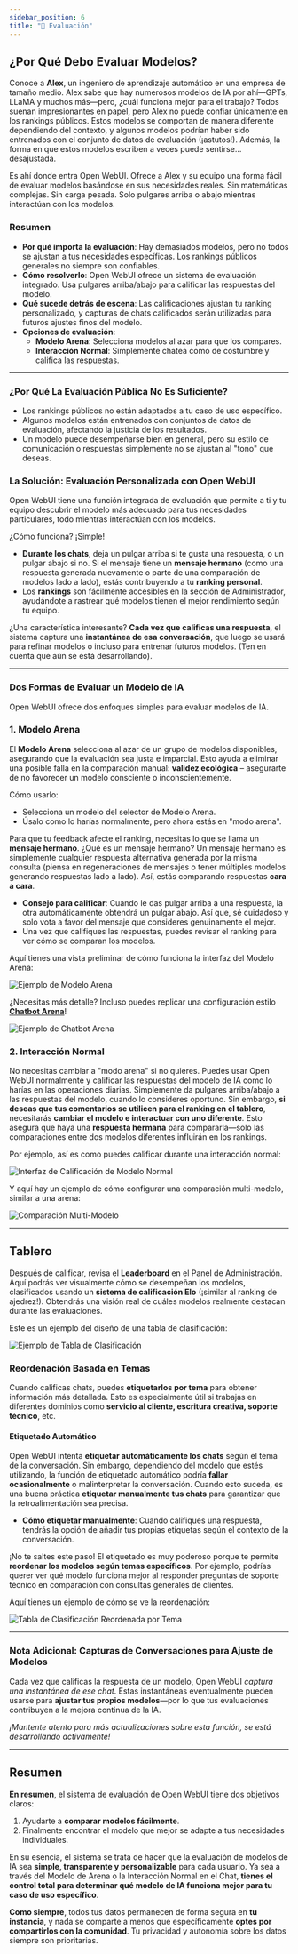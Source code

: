 ```yaml
---
sidebar_position: 6
title: "📝 Evaluación"
---
```



## ¿Por Qué Debo Evaluar Modelos?

Conoce a **Alex**, un ingeniero de aprendizaje automático en una empresa de tamaño medio. Alex sabe que hay numerosos modelos de IA por ahí—GPTs, LLaMA y muchos más—pero, ¿cuál funciona mejor para el trabajo? Todos suenan impresionantes en papel, pero Alex no puede confiar únicamente en los rankings públicos. Estos modelos se comportan de manera diferente dependiendo del contexto, y algunos modelos podrían haber sido entrenados con el conjunto de datos de evaluación (¡astutos!). Además, la forma en que estos modelos escriben a veces puede sentirse... desajustada.

Es ahí donde entra Open WebUI. Ofrece a Alex y su equipo una forma fácil de evaluar modelos basándose en sus necesidades reales. Sin matemáticas complejas. Sin carga pesada. Solo pulgares arriba o abajo mientras interactúan con los modelos.

### Resumen

- **Por qué importa la evaluación**: Hay demasiados modelos, pero no todos se ajustan a tus necesidades específicas. Los rankings públicos generales no siempre son confiables.
- **Cómo resolverlo**: Open WebUI ofrece un sistema de evaluación integrado. Usa pulgares arriba/abajo para calificar las respuestas del modelo.
- **Qué sucede detrás de escena**: Las calificaciones ajustan tu ranking personalizado, y capturas de chats calificados serán utilizadas para futuros ajustes finos del modelo.
- **Opciones de evaluación**:
  - **Modelo Arena**: Selecciona modelos al azar para que los compares.
  - **Interacción Normal**: Simplemente chatea como de costumbre y califica las respuestas.

---

### ¿Por Qué La Evaluación Pública No Es Suficiente?

- Los rankings públicos no están adaptados a tu caso de uso específico.
- Algunos modelos están entrenados con conjuntos de datos de evaluación, afectando la justicia de los resultados.
- Un modelo puede desempeñarse bien en general, pero su estilo de comunicación o respuestas simplemente no se ajustan al "tono" que deseas.

### La Solución: Evaluación Personalizada con Open WebUI

Open WebUI tiene una función integrada de evaluación que permite a ti y tu equipo descubrir el modelo más adecuado para tus necesidades particulares, todo mientras interactúan con los modelos.

¿Cómo funciona? ¡Simple!

- **Durante los chats**, deja un pulgar arriba si te gusta una respuesta, o un pulgar abajo si no. Si el mensaje tiene un **mensaje hermano** (como una respuesta generada nuevamente o parte de una comparación de modelos lado a lado), estás contribuyendo a tu **ranking personal**.
- Los **rankings** son fácilmente accesibles en la sección de Administrador, ayudándote a rastrear qué modelos tienen el mejor rendimiento según tu equipo.

¿Una característica interesante? **Cada vez que calificas una respuesta**, el sistema captura una **instantánea de esa conversación**, que luego se usará para refinar modelos o incluso para entrenar futuros modelos. (Ten en cuenta que aún se está desarrollando).

---

### Dos Formas de Evaluar un Modelo de IA

Open WebUI ofrece dos enfoques simples para evaluar modelos de IA.

### **1. Modelo Arena**

El **Modelo Arena** selecciona al azar de un grupo de modelos disponibles, asegurando que la evaluación sea justa e imparcial. Esto ayuda a eliminar una posible falla en la comparación manual: **validez ecológica** – asegurarte de no favorecer un modelo consciente o inconscientemente.

Cómo usarlo:
- Selecciona un modelo del selector de Modelo Arena.
- Úsalo como lo harías normalmente, pero ahora estás en "modo arena".
  
Para que tu feedback afecte el ranking, necesitas lo que se llama un **mensaje hermano**. ¿Qué es un mensaje hermano? Un mensaje hermano es simplemente cualquier respuesta alternativa generada por la misma consulta (piensa en regeneraciones de mensajes o tener múltiples modelos generando respuestas lado a lado). Así, estás comparando respuestas **cara a cara**.

- **Consejo para calificar**: Cuando le das pulgar arriba a una respuesta, la otra automáticamente obtendrá un pulgar abajo. Así que, sé cuidadoso y solo vota a favor del mensaje que consideres genuinamente el mejor.
- Una vez que califiques las respuestas, puedes revisar el ranking para ver cómo se comparan los modelos.

Aquí tienes una vista preliminar de cómo funciona la interfaz del Modelo Arena:

![Ejemplo de Modelo Arena](/images/evaluation/arena.png)

¿Necesitas más detalle? Incluso puedes replicar una configuración estilo [**Chatbot Arena**](https://lmarena.ai/)!

![Ejemplo de Chatbot Arena](/images/evaluation/arena-many.png)

### **2. Interacción Normal**

No necesitas cambiar a "modo arena" si no quieres. Puedes usar Open WebUI normalmente y calificar las respuestas del modelo de IA como lo harías en las operaciones diarias. Simplemente da pulgares arriba/abajo a las respuestas del modelo, cuando lo consideres oportuno. Sin embargo, **si deseas que tus comentarios se utilicen para el ranking en el tablero**, necesitarás **cambiar el modelo e interactuar con uno diferente**. Esto asegura que haya una **respuesta hermana** para compararla—solo las comparaciones entre dos modelos diferentes influirán en los rankings.

Por ejemplo, así es como puedes calificar durante una interacción normal:

![Interfaz de Calificación de Modelo Normal](/images/evaluation/normal.png)

Y aquí hay un ejemplo de cómo configurar una comparación multi-modelo, similar a una arena:

![Comparación Multi-Modelo](/images/evaluation/normal-many.png)

---

## Tablero

Después de calificar, revisa el **Leaderboard** en el Panel de Administración. Aquí podrás ver visualmente cómo se desempeñan los modelos, clasificados usando un **sistema de calificación Elo** (¡similar al ranking de ajedrez!). Obtendrás una visión real de cuáles modelos realmente destacan durante las evaluaciones.

Este es un ejemplo del diseño de una tabla de clasificación:

![Ejemplo de Tabla de Clasificación](/images/evaluation/leaderboard.png)

### Reordenación Basada en Temas

Cuando calificas chats, puedes **etiquetarlos por tema** para obtener información más detallada. Esto es especialmente útil si trabajas en diferentes dominios como **servicio al cliente, escritura creativa, soporte técnico**, etc.

#### Etiquetado Automático
Open WebUI intenta **etiquetar automáticamente los chats** según el tema de la conversación. Sin embargo, dependiendo del modelo que estés utilizando, la función de etiquetado automático podría **fallar ocasionalmente** o malinterpretar la conversación. Cuando esto suceda, es una buena práctica **etiquetar manualmente tus chats** para garantizar que la retroalimentación sea precisa.

- **Cómo etiquetar manualmente**: Cuando califiques una respuesta, tendrás la opción de añadir tus propias etiquetas según el contexto de la conversación.
  
¡No te saltes este paso! El etiquetado es muy poderoso porque te permite **reordenar los modelos según temas específicos**. Por ejemplo, podrías querer ver qué modelo funciona mejor al responder preguntas de soporte técnico en comparación con consultas generales de clientes.

Aquí tienes un ejemplo de cómo se ve la reordenación:

![Tabla de Clasificación Reordenada por Tema](/images/evaluation/leaderboard-reranked.png)

---

### Nota Adicional: Capturas de Conversaciones para Ajuste de Modelos

Cada vez que calificas la respuesta de un modelo, Open WebUI *captura una instantánea de ese chat*. Estas instantáneas eventualmente pueden usarse para **ajustar tus propios modelos**—por lo que tus evaluaciones contribuyen a la mejora continua de la IA.

*¡Mantente atento para más actualizaciones sobre esta función, se está desarrollando activamente!*

---

## Resumen

**En resumen**, el sistema de evaluación de Open WebUI tiene dos objetivos claros:
1. Ayudarte a **comparar modelos fácilmente**.
2. Finalmente encontrar el modelo que mejor se adapte a tus necesidades individuales.

En su esencia, el sistema se trata de hacer que la evaluación de modelos de IA sea **simple, transparente y personalizable** para cada usuario. Ya sea a través del Modelo de Arena o la Interacción Normal en el Chat, **tienes el control total para determinar qué modelo de IA funciona mejor para tu caso de uso específico**.

**Como siempre**, todos tus datos permanecen de forma segura en **tu instancia**, y nada se comparte a menos que específicamente **optes por compartirlos con la comunidad**. Tu privacidad y autonomía sobre los datos siempre son prioritarias.